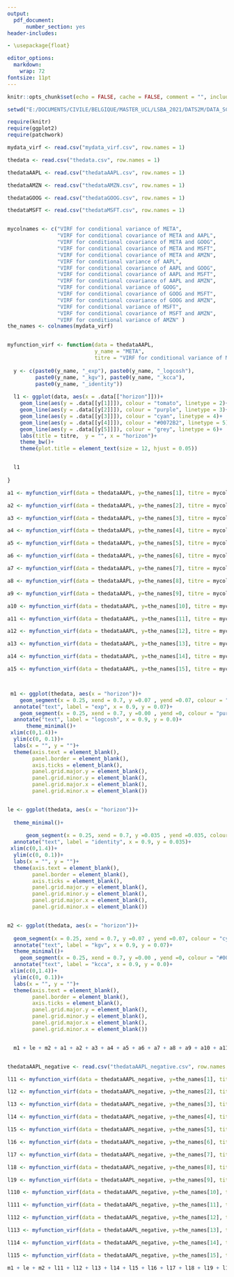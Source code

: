 ---
output: 
  pdf_document:
      number_section: yes
header-includes:

- \usepackage{float}

editor_options: 
  markdown: 
    wrap: 72
fontsize: 11pt
---

\pagenumbering {gobble}

```{r setup, include=FALSE}
knitr::opts_chunk$set(echo = FALSE, cache = FALSE, comment = "", include = TRUE, warning = FALSE, message = FALSE, fig.align="center")

setwd("E:/DOCUMENTS/CIVILE/BELGIQUE/MASTER_UCL/LSBA_2021/DATS2M/DATA_SCIENCE/BLOC_2_Bis/LDATS2840_MEMOIRE_DATA_SCIENCE/PROGRAMMING/R_thesis/plotting")

require(knitr)
require(ggplot2)
require(patchwork)
```

```{r, eval = TRUE, cache = TRUE, echo = FALSE,  fig.width = 14, fig.height = 19, fig.align = "center", message = FALSE, fig.pos = "H"}

mydata_virf <- read.csv("mydata_virf.csv", row.names = 1)

thedata <- read.csv("thedata.csv", row.names = 1)

thedataAAPL <- read.csv("thedataAAPL.csv", row.names = 1)

thedataAMZN <- read.csv("thedataAMZN.csv", row.names = 1)

thedataGOOG <- read.csv("thedataGOOG.csv", row.names = 1)

thedataMSFT <- read.csv("thedataMSFT.csv", row.names = 1)


mycolnames <- c("VIRF for conditional variance of META", 
                "VIRF for conditional covariance of META and AAPL",
                "VIRF for conditional covariance of META and GOOG",
                "VIRF for conditional covariance of META and MSFT",
                "VIRF for conditional covariance of META and AMZN",
                "VIRF for conditional variance of AAPL",
                "VIRF for conditional covariance of AAPL and GOOG",
                "VIRF for conditional covariance of AAPL and MSFT",
                "VIRF for conditional covariance of AAPL and AMZN",
                "VIRF for conditional variance of GOOG", 
                "VIRF for conditional covariance of GOOG and MSFT",
                "VIRF for conditional covariance of GOOG and AMZN",
                "VIRF for conditional variance of MSFT",
                "VIRF for conditional covariance of MSFT and AMZN",
                "VIRF for conditional variance of AMZN" )
the_names <- colnames(mydata_virf)


myfunction_virf <- function(data = thedataAAPL, 
                            y_name = "META", 
                            titre = "VIRF for conditional variance of META" ){
  
  y <- c(paste0(y_name, "_exp"), paste0(y_name, "_logcosh"), 
         paste0(y_name, "_kgv"), paste0(y_name, "_kcca"), 
         paste0(y_name, "_identity"))
  
  l1 <- ggplot(data, aes(x = .data[["horizon"]]))+
    geom_line(aes(y = .data[[y[1]]]), colour = "tomato", linetype = 2)+
    geom_line(aes(y = .data[[y[2]]]), colour = "purple", linetype = 3)+
    geom_line(aes(y = .data[[y[3]]]), colour = "cyan", linetype = 4)+
    geom_line(aes(y = .data[[y[4]]]), colour = "#0072B2", linetype = 5)+
    geom_line(aes(y = .data[[y[5]]]), colour = "grey", linetype = 6)+
    labs(title = titre,  y = "", x = "horizon")+
    theme_bw()+
    theme(plot.title = element_text(size = 12, hjust = 0.05))


  l1
  
}

a1 <- myfunction_virf(data = thedataAAPL, y=the_names[1], titre = mycolnames[1])

a2 <- myfunction_virf(data = thedataAAPL, y=the_names[2], titre = mycolnames[2])

a3 <- myfunction_virf(data = thedataAAPL, y=the_names[3], titre = mycolnames[3])

a4 <- myfunction_virf(data = thedataAAPL, y=the_names[4], titre = mycolnames[4])

a5 <- myfunction_virf(data = thedataAAPL, y=the_names[5], titre = mycolnames[5])

a6 <- myfunction_virf(data = thedataAAPL, y=the_names[6], titre = mycolnames[6])

a7 <- myfunction_virf(data = thedataAAPL, y=the_names[7], titre = mycolnames[7])

a8 <- myfunction_virf(data = thedataAAPL, y=the_names[8], titre = mycolnames[8])

a9 <- myfunction_virf(data = thedataAAPL, y=the_names[9], titre = mycolnames[9])

a10 <- myfunction_virf(data = thedataAAPL, y=the_names[10], titre = mycolnames[10])

a11 <- myfunction_virf(data = thedataAAPL, y=the_names[11], titre = mycolnames[11])

a12 <- myfunction_virf(data = thedataAAPL, y=the_names[12], titre = mycolnames[12])

a13 <- myfunction_virf(data = thedataAAPL, y=the_names[13], titre = mycolnames[13])

a14 <- myfunction_virf(data = thedataAAPL, y=the_names[14], titre = mycolnames[14])

a15 <- myfunction_virf(data = thedataAAPL, y=the_names[15], titre = mycolnames[15])



 m1 <- ggplot(thedata, aes(x = "horizon"))+
    geom_segment(x = 0.25, xend = 0.7, y =0.07 , yend =0.07, colour = "tomato", linetype = 2)+
  annotate("text", label = "exp", x = 0.9, y = 0.07)+
    geom_segment(x = 0.25, xend = 0.7, y =0.00 , yend =0, colour = "purple", linetype = 3)+
  annotate("text", label = "logcosh", x = 0.9, y = 0.0)+      
      theme_minimal()+
 xlim(c(0,1.4))+
  ylim(c(0, 0.1))+
  labs(x = "", y = "")+
  theme(axis.text = element_blank(),
        panel.border = element_blank(),
        axis.ticks = element_blank(),
        panel.grid.major.y = element_blank(),
        panel.grid.minor.y = element_blank(),
        panel.grid.major.x = element_blank(),
        panel.grid.minor.x = element_blank())


le <- ggplot(thedata, aes(x = "horizon"))+
    
  theme_minimal()+
    
      geom_segment(x = 0.25, xend = 0.7, y =0.035 , yend =0.035, colour = "grey", linetype = 5)+
  annotate("text", label = "identity", x = 0.9, y = 0.035)+
 xlim(c(0,1.4))+
  ylim(c(0, 0.1))+
  labs(x = "", y = "")+
  theme(axis.text = element_blank(),
        panel.border = element_blank(),
        axis.ticks = element_blank(),
        panel.grid.major.y = element_blank(),
        panel.grid.minor.y = element_blank(),
        panel.grid.major.x = element_blank(),
        panel.grid.minor.x = element_blank())


m2 <- ggplot(thedata, aes(x = "horizon"))+
    
  geom_segment(x = 0.25, xend = 0.7, y =0.07 , yend =0.07, colour = "cyan", linetype = 4)+
  annotate("text", label = "kgv", x = 0.9, y = 0.07)+
  theme_minimal()+
    geom_segment(x = 0.25, xend = 0.7, y =0.00 , yend =0, colour = "#0072B2", linetype = 4)+
  annotate("text", label = "kcca", x = 0.9, y = 0.0)+
 xlim(c(0,1.4))+
  ylim(c(0, 0.1))+
  labs(x = "", y = "")+
  theme(axis.text = element_blank(),
        panel.border = element_blank(),
        axis.ticks = element_blank(),
        panel.grid.major.y = element_blank(),
        panel.grid.minor.y = element_blank(),
        panel.grid.major.x = element_blank(),
        panel.grid.minor.x = element_blank())


  m1 + le + m2 + a1 + a2 + a3 + a4 + a5 + a6 + a7 + a8 + a9 + a10 + a11 + a12 + a13 + a14 + a15 + plot_layout(nrow = 6, ncol = 3)



```



```{r, eval = TRUE, cache = TRUE, echo = FALSE,  fig.width = 14, fig.height = 19, fig.align = "center", message = FALSE, fig.pos = "H"}
thedataAAPL_negative <- read.csv("thedataAAPL_negative.csv", row.names = 1)

l11 <- myfunction_virf(data = thedataAAPL_negative, y=the_names[1], titre = mycolnames[1])

l12 <- myfunction_virf(data = thedataAAPL_negative, y=the_names[2], titre = mycolnames[2])

l13 <- myfunction_virf(data = thedataAAPL_negative, y=the_names[3], titre = mycolnames[3])

l14 <- myfunction_virf(data = thedataAAPL_negative, y=the_names[4], titre = mycolnames[4])

l15 <- myfunction_virf(data = thedataAAPL_negative, y=the_names[5], titre = mycolnames[5])

l16 <- myfunction_virf(data = thedataAAPL_negative, y=the_names[6], titre = mycolnames[6])

l17 <- myfunction_virf(data = thedataAAPL_negative, y=the_names[7], titre = mycolnames[7])

l18 <- myfunction_virf(data = thedataAAPL_negative, y=the_names[8], titre = mycolnames[8])

l19 <- myfunction_virf(data = thedataAAPL_negative, y=the_names[9], titre = mycolnames[9])

l110 <- myfunction_virf(data = thedataAAPL_negative, y=the_names[10], titre = mycolnames[10])

l111 <- myfunction_virf(data = thedataAAPL_negative, y=the_names[11], titre = mycolnames[11])

l112 <- myfunction_virf(data = thedataAAPL_negative, y=the_names[12], titre = mycolnames[12])

l113 <- myfunction_virf(data = thedataAAPL_negative, y=the_names[13], titre = mycolnames[13])

l114 <- myfunction_virf(data = thedataAAPL_negative, y=the_names[14], titre = mycolnames[14])

l115 <- myfunction_virf(data = thedataAAPL_negative, y=the_names[15], titre = mycolnames[15])

m1 + le + m2 + l11 + l12 + l13 + l14 + l15 + l16 + l17 + l18 + l19 + l110 + l111 + l112 + l113 + l114 + l115 + plot_layout(nrow = 6, ncol = 3) 
```




